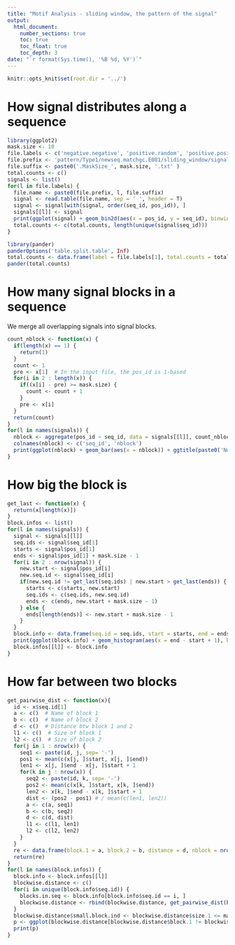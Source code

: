 ```yaml
---
title: "Motif Analysis - sliding window, the pattern of the signal"
output:
  html_document:
    number_sections: true
    toc: true
    toc_float: true
    toc_depth: 3
date: "`r format(Sys.time(), '%B %d, %Y')`"
---
```

  
```r
knitr::opts_knit$set(root.dir = '../')
```

# How signal distributes along a sequence

```r
library(ggplot2)
mask.size <- 10
file.labels <- c('negative.negative', 'positive.random', 'positive.positive')
file.prefix <- 'pattern/Type1/newseq.matchgc.E081/sliding_window/signal_'
file.suffix <- paste0('.MaskSize_', mask.size, '.txt' )
total.counts <- c()
signals <- list()
for(l in file.labels) {
  file.name <- paste0(file.prefix, l, file.suffix)
  signal <- read.table(file.name, sep = ' ', header = T)
  signal <- signal[with(signal, order(seq_id, pos_id)), ]
  signals[[l]] <- signal
  print(ggplot(signal) + geom_bin2d(aes(x = pos_id, y = seq_id), binwidth = 1) + ggtitle(paste0('Signal distribution in ', l)))
  total.counts <- c(total.counts, length(unique(signal$seq_id)))
}
```

```r
library(pander)
panderOptions('table.split.table', Inf)
total.counts <- data.frame(label = file.labels[1], total.counts = total.counts)
pander(total.counts)
```

# How many signal blocks in a sequence

We merge all overlapping signals into signal blocks. 

```r
count_nblock <- function(x) {
  if(length(x) == 1) {
    return(1)
  }
  count <- 1
  pre <- x[1]  # In the input file, the pos_id is 1-based
  for(i in 2 : length(x)) {
    if((x[i] - pre) >= mask.size) {
      count <- count + 1
    }
    pre <- x[i]
  }
  return(count)
}
for(l in names(signals)) {
  nblock <- aggregate(pos_id ~ seq_id, data = signals[[l]], count_nblock)
  colnames(nblock) <- c('seq_id', 'nblock')
  print(ggplot(nblock) + geom_bar(aes(x = nblock)) + ggtitle(paste0('Number of separated signal blocks per sequence \n in ', l)))
}
```

# How big the block is

```r
get_last <- function(x) {
  return(x[length(x)])
}
block.infos <- list()
for(l in names(signals)) {
  signal <- signals[[l]]
  seq.ids <- signal$seq_id[1]
  starts <- signal$pos_id[1]
  ends <- signal$pos_id[1] + mask.size - 1
  for(i in 2 : nrow(signal)) {
    new.start <- signal$pos_id[i]
    new.seq.id <- signal$seq_id[i]
    if(new.seq.id != get_last(seq.ids) | new.start > get_last(ends)) {  # The condition that a new block starts (either new sequence or no overlap
      starts <- c(starts, new.start)
      seq.ids <- c(seq.ids, new.seq.id)
      ends <- c(ends, new.start + mask.size - 1)
    } else {
      ends[length(ends)] <- new.start + mask.size - 1
    }
  }
  block.info <- data.frame(seq.id = seq.ids, start = starts, end = ends)
  print(ggplot(block.info) + geom_histogram(aes(x = end - start + 1), binwidth = 1) + ggtitle(paste0('The size of the signal block in ', l)))
  block.infos[[l]] <- block.info
}
```

# How far between two blocks

```r
get_pairwise_dist <- function(x){
  id <- x$seq.id[1]
  a <- c()  # Name of block 1
  b <- c()  # Name of block 2
  d <- c()  # Distance btw block 1 and 2
  l1 <- c()  # Size of block 1
  l2 <- c()  # Size of block 2
  for(j in 1 : nrow(x)) {
    seq1 <- paste(id, j, sep= '-')
    pos1 <- mean(c(x[j, ]$start, x[j, ]$end))
    len1 <- x[j, ]$end - x[j, ]$start + 1
    for(k in j : nrow(x)) {
      seq2 <- paste(id, k, sep= '-')
      pos2 <- mean(c(x[k, ]$start, x[k, ]$end))
      len2 <- x[k, ]$end - x[k, ]$start + 1
      dist <- (pos2 - pos1) # / mean(c(len1, len2))
      a <- c(a, seq1)
      b <- c(b, seq2)
      d <- c(d, dist)
      l1 <- c(l1, len1)
      l2 <- c(l2, len2)
    }
  }
  re <- data.frame(block.1 = a, block.2 = b, distance = d, nblock = nrow(x), size.1 = l1, size.2 = len2)
  return(re)
}
for(l in names(block.infos)) {
  block.info <- block.infos[[l]]
  blockwise.distance <- c()
  for(i in unique(block.info$seq.id)) {
    blocks.in.seq <- block.info[block.info$seq.id == i, ]
    blockwise.distance <- rbind(blockwise.distance, get_pairwise_dist(blocks.in.seq))
  }
  blockwise.distance$small.block.ind <- blockwise.distance$size.1 <= mask.size * 2 & blockwise.distance$size.2 <= mask.size * 2
  p <- ggplot(blockwise.distance[blockwise.distance$block.1 != blockwise.distance$block.2,]) + geom_histogram(aes(x = distance), binwidth = 10) + facet_grid(small.block.ind ~ nblock) + ggtitle(paste0('Distance between blocks \n (group by the number of blocks per sequence \n & whether both blocks are small) \n in ', l)) + theme(axis.text.x=element_text(angle=90,hjust=1))
  print(p)
}

```
